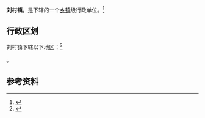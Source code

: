 {{中国乡级行政区|14/10/02/104/000}}

'''刘村镇'''，是{{PRC admin/fullname|14/10/02/104/000|3}}下辖的一个[[乡镇|乡镇]]级行政单位。<ref>{{PRC admin/ref sgc|{{PRC admin/parent|14/10/02/104/000}}}}</ref>

== 行政区划 ==

刘村镇下辖以下地区：<ref>{{PRC admin/ref sgc|14/10/02/104/000}}</ref>

{{PRC admin/children|14/10/02/104/000}}。

== 参考资料 ==

{{reflist}}

{{行政区划小作品}}
{{PRC admin/navcat|14/10/02/104/000}}